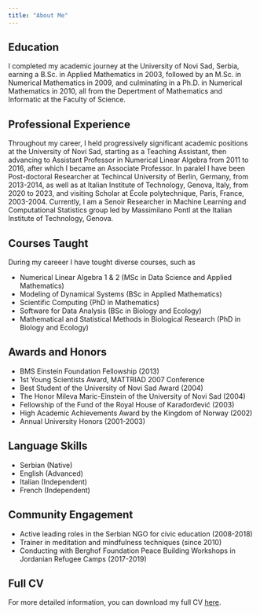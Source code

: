 ```yaml
---
title: "About Me"
---
```


## Education

I completed my academic journey at the University of Novi Sad, Serbia, earning a B.Sc. in Applied Mathematics in 2003, followed by an M.Sc. in Numerical Mathematics in 2009, and culminating in a Ph.D. in Numerical Mathematics in 2010, all from the Depertment of Mathematics and Informatic at the Faculty of Science.

## Professional Experience

Throughout my career, I held progressively significant academic positions at the University of Novi Sad, starting as a Teaching Assistant, then advancing to Assistant Professor in Numerical Linear Algebra from 2011 to 2016, after which I became an Associate Professor. In paralel I have been Post-doctoral Researcher at Techincal University of Berlin, Germany, from 2013-2014, as well as at Italian Institute of Technology, Genova, Italy, from 2020 to 2023, and visiting Scholar at École polytechnique, Paris, France, 2003-2004. Currently, I am a Senoir Researcher in Machine Learning and Computational Statistics group led by Massimilano Pontl at the Italian Institute of Technology, Genova.

## Courses Taught

During my careeer I have tought diverse courses, such as

- Numerical Linear Algebra 1 & 2 (MSc in Data Science and Applied Mathematics)
- Modeling of Dynamical Systems (BSc in Applied Mathematics)
- Scientific Computing (PhD in Mathematics)
- Software for Data Analysis (BSc in Biology and Ecology)
- Mathematical and Statistical Methods in Biological Research (PhD in Biology and Ecology)

## Awards and Honors

- BMS Einstein Foundation Fellowship (2013)
- 1st Young Scientists Award, MATTRIAD 2007 Conference
- Best Student of the University of Novi Sad Award (2004)
- The Honor Mileva Maric-Einstein of the University of Novi Sad (2004)
- Fellowship of the Fund of the Royal House of Karađorđević (2003)
- High Academic Achievements Award by the Kingdom of Norway (2002)
- Annual University Honors (2001-2003)


## Language Skills

- Serbian (Native)
- English (Advanced)
- Italian (Independent)
- French (Independent)


## Community Engagement

- Active leading roles in the Serbian NGO for civic education (2008-2018)
- Trainer in meditation and mindfulness techniques (since 2010)
- Conducting with Berghof Foundation Peace Building Workshops in Jordanian Refugee Camps (2017-2019)

## Full CV

For more detailed information, you can download my full CV [here](CV_VK.pdf).